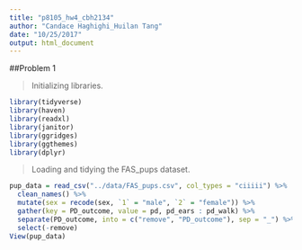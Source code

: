 ```yaml
---
title: "p8105_hw4_cbh2134"
author: "Candace Haghighi_Huilan Tang"
date: "10/25/2017"
output: html_document
---
```

##Problem 1 

> Initializing libraries.

```r
library(tidyverse)
library(haven)
library(readxl)
library(janitor)
library(ggridges)
library(ggthemes) 
library(dplyr)
```

> Loading and tidying the FAS_pups dataset. 

```r
pup_data = read_csv("../data/FAS_pups.csv", col_types = "ciiiii") %>%
  clean_names() %>%
  mutate(sex = recode(sex, `1` = "male", `2` = "female")) %>%
  gather(key = PD_outcome, value = pd, pd_ears : pd_walk) %>%
  separate(PD_outcome, into = c("remove", "PD_outcome"), sep = "_") %>%
  select(-remove)
View(pup_data)
```
